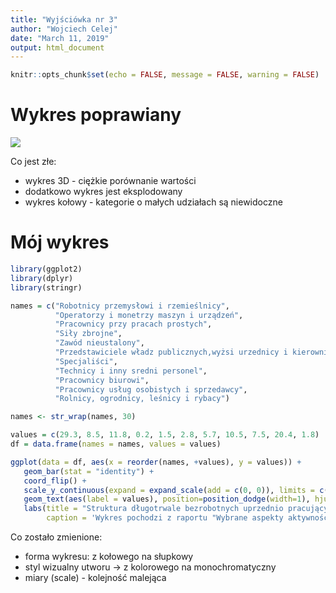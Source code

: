 ---
title: "Wyjściówka nr 3"
author: "Wojciech Celej"
date: "March 11, 2019"
output: html_document
---

```{r}
knitr::opts_chunk$set(echo = FALSE, message = FALSE, warning = FALSE)
```

# Wykres poprawiany
![](wykres.jpg)


Co jest złe:

* wykres 3D - ciężkie porównanie wartości
* dodatkowo wykres jest eksplodowany
* wykres kołowy - kategorie o małych udziałach są niewidoczne


# Mój wykres
```{r out.width="100%"}
library(ggplot2)
library(dplyr)
library(stringr)

names = c("Robotnicy przemysłowi i rzemieślnicy",
          "Operatorzy i monetrzy maszyn i urządzeń",
          "Pracownicy przy pracach prostych",
          "Siły zbrojne",
          "Zawód nieustalony",
          "Przedstawiciele władz publicznych,wyżsi urzednicy i kierownicy",
          "Specjaliści",
          "Technicy i inny sredni personel",
          "Pracownicy biurowi",
          "Pracownicy usług osobistych i sprzedawcy",
          "Rolnicy, ogrodnicy, leśnicy i rybacy")

names <- str_wrap(names, 30)

values = c(29.3, 8.5, 11.8, 0.2, 1.5, 2.8, 5.7, 10.5, 7.5, 20.4, 1.8)
df = data.frame(names = names, values = values)

ggplot(data = df, aes(x = reorder(names, +values), y = values)) +
   geom_bar(stat = "identity") +
   coord_flip() +
   scale_y_continuous(expand = expand_scale(add = c(0, 0)), limits = c(0, 35)) +
   geom_text(aes(label = values), position=position_dodge(width=1), hjust = -0.5) + 
   labs(title = "Struktura długotrwale bezrobotnych uprzednio pracujących\n (w okresie 2003-2011) według zawodu wykonywanego\n w ostatnim miejscu pracy", x = "", y = "Udział w %", 
        caption = 'Wykres pochodzi z raportu "Wybrane aspekty aktywności ekonomicznej ludności - NSP 2011"    ')
```


Co zostało zmienione:

* forma wykresu: z kołowego na słupkowy
* styl wizualny utworu -> z kolorowego na monochromatyczny
* miary (scale) - kolejność malejąca

